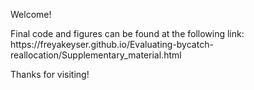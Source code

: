 Welcome! 

Final code and figures can be found at the following link:
https://freyakeyser.github.io/Evaluating-bycatch-reallocation/Supplementary_material.html

Thanks for visiting!
